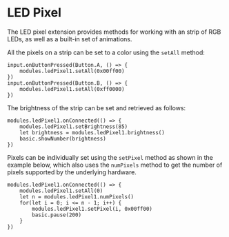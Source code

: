 # LED Pixel

The LED pixel extension provides methods for working with
an strip of RGB LEDs, as well as a built-in set of animations.

All the pixels on a strip can be set to a color using the `setAll` method:

```blocks
input.onButtonPressed(Button.A, () => {
    modules.ledPixel1.setAll(0x00ff00)
})
input.onButtonPressed(Button.B, () => {
    modules.ledPixel1.setAll(0xff0000)
})
```

The brightness of the strip can be set and retrieved as follows:

```blocks
modules.ledPixel1.onConnected(() => {
    modules.ledPixel1.setBrightness(85)
    let brightness = modules.ledPixel1.brightness()
    basic.showNumber(brightness)
})
```

Pixels can be individually set using the `setPixel` method as shown in the
example below, which also uses the `numPixels` method to get the number
of pixels supported by the underlying hardware.

```blocks
modules.ledPixel1.onConnected(() => {
    modules.ledPixel1.setAll(0)
    let n = modules.ledPixel1.numPixels()
    for(let i = 0; i <= n - 1; i++) {
        modules.ledPixel1.setPixel(i, 0x00ff00)
        basic.pause(200)
    }
})
```
